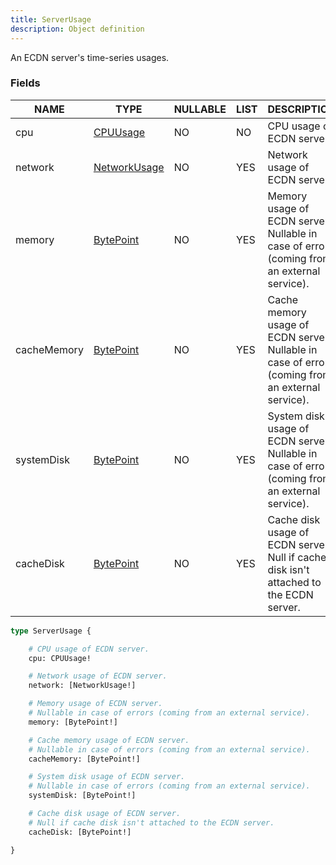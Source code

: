 ```yaml
---
title: ServerUsage
description: Object definition
---
```


An ECDN server's time-series usages.

### Fields

| NAME | TYPE | NULLABLE | LIST | DESCRIPTION |
| - | - | - | - | - |
| cpu | [CPUUsage](../ecdn-api-objects/CPUUsage) | NO | NO | CPU usage of ECDN server. | 
| network | [NetworkUsage](../ecdn-api-objects/NetworkUsage) | NO | YES | Network usage of ECDN server. | 
| memory | [BytePoint](../ecdn-api-objects/BytePoint) | NO | YES | Memory usage of ECDN server. Nullable in case of errors (coming from an external service). | 
| cacheMemory | [BytePoint](../ecdn-api-objects/BytePoint) | NO | YES | Cache memory usage of ECDN server. Nullable in case of errors (coming from an external service). | 
| systemDisk | [BytePoint](../ecdn-api-objects/BytePoint) | NO | YES | System disk usage of ECDN server. Nullable in case of errors (coming from an external service). | 
| cacheDisk | [BytePoint](../ecdn-api-objects/BytePoint) | NO | YES | Cache disk usage of ECDN server. Null if cache disk isn't attached to the ECDN server. | 

```graphql
type ServerUsage {

	# CPU usage of ECDN server.
	cpu: CPUUsage!

	# Network usage of ECDN server.
	network: [NetworkUsage!]

	# Memory usage of ECDN server.
	# Nullable in case of errors (coming from an external service).
	memory: [BytePoint!]

	# Cache memory usage of ECDN server.
	# Nullable in case of errors (coming from an external service).
	cacheMemory: [BytePoint!]

	# System disk usage of ECDN server.
	# Nullable in case of errors (coming from an external service).
	systemDisk: [BytePoint!]

	# Cache disk usage of ECDN server.
	# Null if cache disk isn't attached to the ECDN server.
	cacheDisk: [BytePoint!]

}
```

